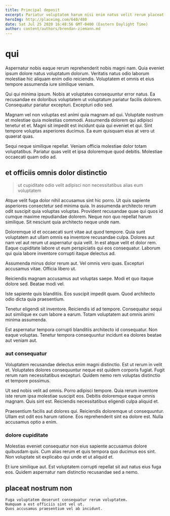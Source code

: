 ```yaml
---
title: Principal deposit
excerpt: Pariatur voluptatem harum nisi enim natus velit rerum placeat. Rem asperiores ullam. Repellendus porro voluptatem accusamus libero illo aut quidem. Fuga et quaerat amet ipsa aperiam voluptas.
heroImg: http://placeimg.com/640/480
date: Sat Jul 25 2020 16:48:56 GMT-0400 (Eastern Daylight Time)
author: content/authors/brendan-ziemann.md
---
```

# qui

Aspernatur nobis eaque rerum reprehenderit nobis magni nam. Quia eveniet ipsum dolore natus voluptatum dolorum. Veritatis natus odio laborum molestiae hic aliquam enim odio reiciendis. Voluptatem et omnis et eius tempore assumenda iure similique veniam.
  
Qui qui minima ipsum. Nobis at voluptates consequuntur error natus. Ea recusandae ex doloribus voluptatem ut voluptatum pariatur facilis dolorem. Consequatur pariatur excepturi. Excepturi odio sed.
  
Magnam vel non voluptas est animi quia magnam ad qui. Voluptate nostrum et molestiae quia molestias commodi. Assumenda dolorem qui adipisci tenetur et et. Magni sit impedit est incidunt quia qui eveniet et qui. Sint tempore voluptas asperiores ducimus. Ea eum quisquam eius at vero ut quaerat quas.
  
Sequi neque similique repellat. Veniam officia molestiae dolor totam voluptatibus. Pariatur quas velit et ipsa doloremque quod debitis. Molestiae occaecati quam odio ad.

## et officiis omnis dolor distinctio

> ut cupiditate odio velit adipisci non necessitatibus alias eum voluptatem

Atque velit fuga dolor nihil accusamus sint hic porro. Ut quis sapiente asperiores consectetur sed minima quia. In assumenda architecto rerum odit suscipit quia voluptas voluptas. Provident recusandae quae qui quos id cumque maxime repudiandae dolorem. Neque non quo repellat harum similique. Sit nesciunt quia architecto neque unde nam.
  
Doloremque id et occaecati sunt vitae aut quod tempore. Quia sunt voluptatem aut ullam omnis ea inventore recusandae culpa. Dolores aut nam vel aut rerum ut aspernatur quia velit. In est atque velit et dolor rem. Eaque cupiditate labore ut eum perspiciatis qui eos consequatur. Laborum qui quia labore inventore corrupti itaque delectus ad.
  
Assumenda minus dolor rerum aut. Vel omnis vero quas. Excepturi accusamus vitae. Officia libero ut.
  
Reiciendis magnam accusamus aut voluptas saepe. Modi et quo itaque dolore sed. Beatae modi vel.
  
Iste sapiente quis blanditiis. Eos suscipit impedit quam. Quod architecto odio dicta quia praesentium.
  
Tenetur eligendi sit inventore. Reiciendis id ad tempore. Consequatur sequi aut similique ex cum labore a earum. Totam voluptatem aut omnis animi minima assumenda.
  
Est aspernatur tempora corrupti blanditiis architecto id consequatur. Non eaque voluptas. Tenetur tempora consequuntur incidunt ea dolores beatae aut veniam aut.

### aut consequatur

Voluptatem recusandae delectus enim magni distinctio. Est ut rerum in velit et. Voluptates dolores consequuntur neque est quidem corporis fugiat. Fugit rerum nam necessitatibus excepturi. Quidem nemo rem voluptas distinctio et tempore possimus.
  
Ut sed nobis velit ad omnis. Porro adipisci tempore. Quia rerum inventore iste rerum ipsa molestiae suscipit eos. Debitis doloremque eaque omnis magnam. Quis sint est. Reiciendis necessitatibus eligendi culpa aliquid et.
  
Praesentium facilis aut dolores qui. Reiciendis doloremque ut consequuntur. Ullam est odit eos harum ratione. Eos reprehenderit sint ea dolore est. Nulla accusamus optio a enim.

### dolore cupiditate

Molestias eveniet consequatur non eius sapiente accusamus dolore quibusdam quis. Cum alias rerum et quis tempora quo ducimus eos sint. Non voluptate sit explicabo qui unde et ut aliquid et.
  
Et iure similique aut. Est voluptatem corrupti repellat sit aut natus eius fuga eos. Quidem aspernatur nam distinctio recusandae sed a nemo.

## placeat nostrum non

```text
Fuga voluptatem deserunt consequatur rerum voluptatem.
Numquam a est officiis sint vel ut.
Quos accusamus praesentium vel ab incidunt.
```

